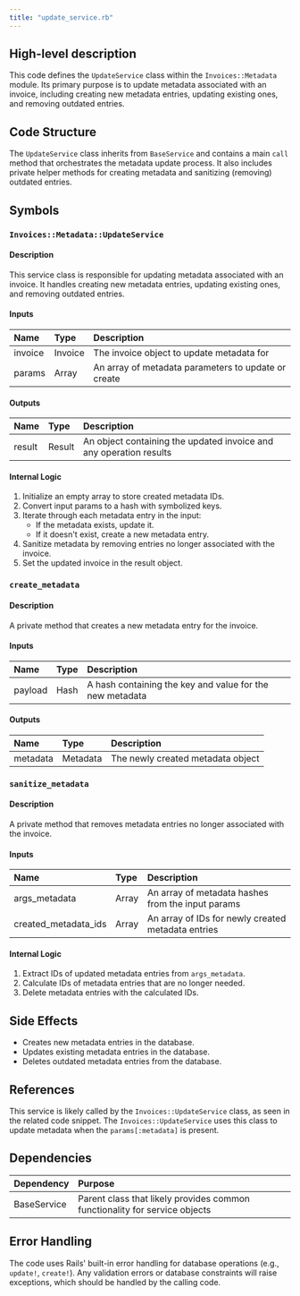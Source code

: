 ```yaml
---
title: "update_service.rb"
---
```


## High-level description
This code defines the `UpdateService` class within the `Invoices::Metadata` module. Its primary purpose is to update metadata associated with an invoice, including creating new metadata entries, updating existing ones, and removing outdated entries.

## Code Structure
The `UpdateService` class inherits from `BaseService` and contains a main `call` method that orchestrates the metadata update process. It also includes private helper methods for creating metadata and sanitizing (removing) outdated entries.

## Symbols

### `Invoices::Metadata::UpdateService`
#### Description
This service class is responsible for updating metadata associated with an invoice. It handles creating new metadata entries, updating existing ones, and removing outdated entries.

#### Inputs
| Name | Type | Description |
|:-----|:-----|:------------|
| invoice | Invoice | The invoice object to update metadata for |
| params | Array | An array of metadata parameters to update or create |

#### Outputs
| Name | Type | Description |
|:-----|:-----|:------------|
| result | Result | An object containing the updated invoice and any operation results |

#### Internal Logic
1. Initialize an empty array to store created metadata IDs.
2. Convert input params to a hash with symbolized keys.
3. Iterate through each metadata entry in the input:
   - If the metadata exists, update it.
   - If it doesn't exist, create a new metadata entry.
4. Sanitize metadata by removing entries no longer associated with the invoice.
5. Set the updated invoice in the result object.

### `create_metadata`
#### Description
A private method that creates a new metadata entry for the invoice.

#### Inputs
| Name | Type | Description |
|:-----|:-----|:------------|
| payload | Hash | A hash containing the key and value for the new metadata |

#### Outputs
| Name | Type | Description |
|:-----|:-----|:------------|
| metadata | Metadata | The newly created metadata object |

### `sanitize_metadata`
#### Description
A private method that removes metadata entries no longer associated with the invoice.

#### Inputs
| Name | Type | Description |
|:-----|:-----|:------------|
| args_metadata | Array | An array of metadata hashes from the input params |
| created_metadata_ids | Array | An array of IDs for newly created metadata entries |

#### Internal Logic
1. Extract IDs of updated metadata entries from `args_metadata`.
2. Calculate IDs of metadata entries that are no longer needed.
3. Delete metadata entries with the calculated IDs.

## Side Effects
- Creates new metadata entries in the database.
- Updates existing metadata entries in the database.
- Deletes outdated metadata entries from the database.

## References
This service is likely called by the `Invoices::UpdateService` class, as seen in the related code snippet. The `Invoices::UpdateService` uses this class to update metadata when the `params[:metadata]` is present.

## Dependencies
| Dependency | Purpose |
|:-----------|:--------|
| BaseService | Parent class that likely provides common functionality for service objects |

## Error Handling
The code uses Rails' built-in error handling for database operations (e.g., `update!`, `create!`). Any validation errors or database constraints will raise exceptions, which should be handled by the calling code.